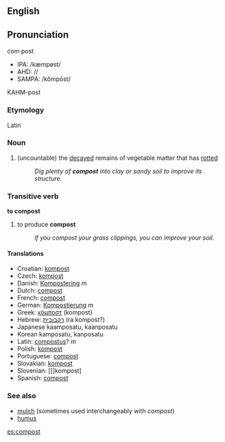 ==English==
==Pronunciation==
com·post
*IPA: /kæmpøst/
*AHD: //
*SAMPA: /kŏmpōst/
KAHM-post
=== Etymology ===
Latin
===Noun===
{{wikipedia}}
#(uncountable) the [[decayed]] remains of vegetable matter that has [[rot]]ted
#:''Dig plenty of '''compost''' into clay or sandy soil to improve its structure.''
===Transitive verb===
'''to compost'''
#to produce '''compost'''
#:''If you compost your grass clippings, you can improve your soil.''

==== Translations ====
*Croatian: [[kompost]]
*Czech: [[kompost]]
*Danish: [[Kompostering]] ''m''
*Dutch: [[compost]]
*French: [[compost]]
*German: [[Kompostierung]] ''m''
*Greek: [[κόμποστ]] (kompost)
*Hebrew: [[רקבובית]] (ra kompost?)
*Japanese<!--: [[]] (-->kaamposatu, kaanposatu<!--)-->
*Korean<!--: [[]] (-->kamposatu, kanposatu<!--)-->
*Latin: [[compostus]]? ''m''
*Polish: [[kompost]]
*Portuguese: [[compost]]
*Slovakian: [[kompost]]
*Slovenian: [[]kompost]
*Spanish: [[compost]]

===See also===
*[[mulch]] (sometimes used interchangeably with ''compost'')
*[[humus]]

[[es:compost]]